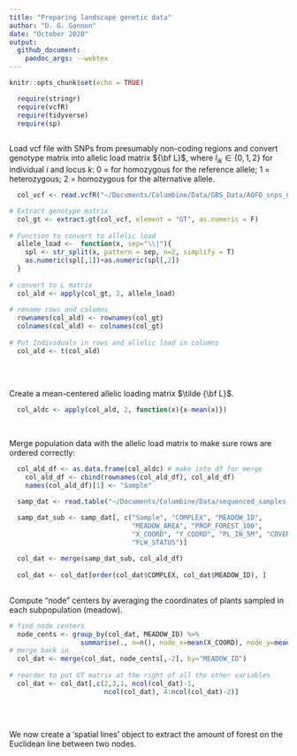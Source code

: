 ```yaml
---
title: "Preparing landscape genetic data"
author: "D. G. Gannon"
date: "October 2020"
output:
  github_document:
    pandoc_args: --webtex
---
```


```r
knitr::opts_chunk$set(echo = TRUE)

  require(stringr)
  require(vcfR)
  require(tidyverse)
  require(sp)
  
```


Load vcf file with SNPs from presumably non-coding regions and convert genotype matrix into allelic load matrix ${\bf L}$, where $l_{ik}\in \{0,1,2\}$ for individual $i$ and locus $k$: 0 = for homozygous for the reference allele; 1 = heterozygous; 2 = homozygous for the alternative allele.

```r
 
  col_vcf <- read.vcfR("~/Documents/Columbine/Data/GBS_Data/AQFO_snps_nc.vcf")

# Extract genotype matrix
  col_gt <- extract.gt(col_vcf, element = "GT", as.numeric = F)
  
# Function to convert to allelic load
  allele_load <-  function(x, sep="\\|"){
    spl <- str_split(x, pattern = sep, n=2, simplify = T)
    as.numeric(spl[,1])+as.numeric(spl[,2])
  }
  
# convert to L matrix
  col_ald <- apply(col_gt, 2, allele_load)
  
# rename rows and columns
  rownames(col_ald) <- rownames(col_gt)
  colnames(col_ald) <- colnames(col_gt)
  
# Put Individuals in rows and allelic load in columns
  col_ald <- t(col_ald)
  
```

$~$

Create a mean-centered allelic loading matrix $\tilde {\bf L}$.

```r

  col_aldc <- apply(col_ald, 2, function(x){x-mean(x)})

```


$~$

  Merge population data with the allelic load matrix to make sure rows are ordered correctly:
  
  
```r
 
  col_ald_df <- as.data.frame(col_aldc) # make into df for merge
    col_ald_df <- cbind(rownames(col_ald_df), col_ald_df)
    names(col_ald_df)[1] <- "Sample"

  samp_dat <- read.table("~/Documents/Columbine/Data/sequenced_samples.txt", header = T, as.is = T, sep = "\t")

  samp_dat_sub <- samp_dat[, c("Sample", "COMPLEX", "MEADOW_ID",
                               "MEADOW_AREA", "PROP_FOREST_100",
                               "X_COORD", "Y_COORD", "PL_IN_5M", "COVER",
                               "FLW_STATUS")]
  
  col_dat <- merge(samp_dat_sub, col_ald_df)
  
  col_dat <- col_dat[order(col_dat$COMPLEX, col_dat$MEADOW_ID), ]
  
```

Compute "node" centers by averaging the coordinates of plants sampled in each subpopulation (meadow).

```r

# find node centers
  node_cents <- group_by(col_dat, MEADOW_ID) %>% 
                  summarise(., n=n(), node_x=mean(X_COORD), node_y=mean(Y_COORD))
# merge back in
  col_dat <- merge(col_dat, node_cents[,-2], by="MEADOW_ID")
  
# reorder to put GT matrix at the right of all the other variables
  col_dat <- col_dat[,c(2,3,1, ncol(col_dat)-1,
                        ncol(col_dat), 4:ncol(col_dat)-2)]
  

```


$~$

We now create a 'spatial lines' object to extract the amount of forest on the Euclidean line between two nodes.

```r

  

```





